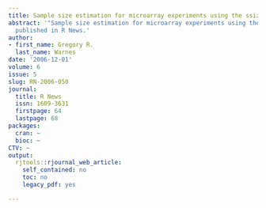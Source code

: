 ```yaml
---
title: Sample size estimation for microarray experiments using the ssize package
abstract: '"Sample size estimation for microarray experiments using the ssize package"
  published in R News.'
author:
- first_name: Gregory R.
  last_name: Warnes
date: '2006-12-01'
volume: 6
issue: 5
slug: RN-2006-050
journal:
  title: R News
  issn: 1609-3631
  firstpage: 64
  lastpage: 68
packages:
  cran: ~
  bioc: ~
CTV: ~
output:
  rjtools::rjournal_web_article:
    self_contained: no
    toc: no
    legacy_pdf: yes

---
```

